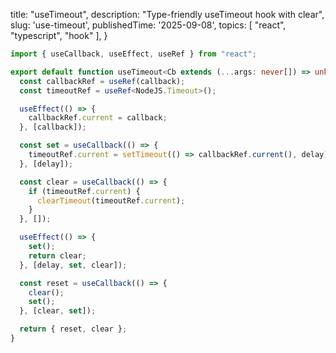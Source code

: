  title: "useTimeout",
  description: "Type-friendly useTimeout hook with clear",
  slug: 'use-timeout',
  publishedTime: '2025-09-08',
  topics: [
    "react",
    "typescript",
    "hook"
  ],
}

```ts
import { useCallback, useEffect, useRef } from "react";

export default function useTimeout<Cb extends (...args: never[]) => unknown>(callback: Cb, delay: number) {
  const callbackRef = useRef(callback);
  const timeoutRef = useRef<NodeJS.Timeout>();

  useEffect(() => {
    callbackRef.current = callback;
  }, [callback]);

  const set = useCallback(() => {
    timeoutRef.current = setTimeout(() => callbackRef.current(), delay);
  }, [delay]);

  const clear = useCallback(() => {
    if (timeoutRef.current) {
      clearTimeout(timeoutRef.current);
    }
  }, []);

  useEffect(() => {
    set();
    return clear;
  }, [delay, set, clear]);

  const reset = useCallback(() => {
    clear();
    set();
  }, [clear, set]);

  return { reset, clear };
}

```
